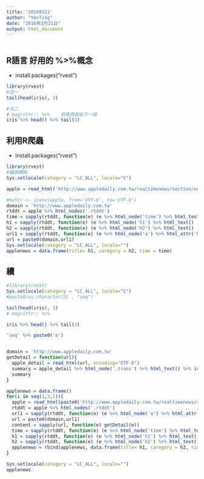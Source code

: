 ```yaml
---
title: '20160321'
author: "YenTing"
date: "2016年3月21日"
output: html_document
---
```

```r

```

## R語言 好用的 %>%概念
- install.packages("rvest")
```r
library(rvest)
#法一
tail(head(iris), 3)

#法二
# magrittr:: %>%    把東西丟給下一個
iris %>% head() %>% tail(3)

```

## 利用R爬蟲
- install.packages("rvest")
```r
library(rvest)
#編碼轉換
Sys.setlocale(category = "LC_ALL", locale="C") 

apple = read_html('http://www.appledaily.com.tw/realtimenews/section/new/', encoding="UTF-8")

#myStr <- iconv(apple, from='UTF-8', to='UTF-8')
domain = 'http://www.appledaily.com.tw'
rtddt = apple %>% html_nodes('.rtddt')  
time = sapply(rtddt, function(e) (e %>% html_node('time') %>% html_text() )) %>% iconv(from='UTF-8', to='UTF-8')
h1 = sapply(rtddt, function(e) (e %>% html_node('h1') %>% html_text() )) %>% iconv(from='UTF-8', to='UTF-8') 
h2 = sapply(rtddt, function(e) (e %>% html_node('h2') %>% html_text() ))  %>% iconv(from='UTF-8', to='UTF-8')
url1 = sapply(rtddt, function(e) (e %>% html_node('a') %>% html_attr('href') %>% sub("http://www.appledaily.com.tw", ""))) 
url = paste0(domain,url1) 
Sys.setlocale(category = "LC_ALL", locale="")
applenews = data.frame(title= h1, caregory = h2, time = time)
```

## 續
```r
#library(rvest)
Sys.setlocale(category = "LC_ALL", locale="C")
#paste0(as.character(3) , "seq")

tail(head(iris), 3)
# magrittr:: %>%

iris %>% head() %>% tail(3)

'seq' %>% paste0('o')


domain = 'http://www.appledaily.com.tw'
getDetail = function(url){
  apple_detail = read_html(url, encoding="UTF-8")  
  summary = apple_detail %>% html_node('.trans') %>% html_text() %>% iconv(from='UTF-8', to='UTF-8')
  summary
}

applenews = data.frame()
for(i in seq(1,3,1)){
  apple = read_html(paste0('http://www.appledaily.com.tw/realtimenews/section/new/', as.character(i)), encoding="UTF-8")
  rtddt = apple %>% html_nodes('.rtddt')  
  url1 = sapply(rtddt, function(e) (e %>% html_node('a') %>% html_attr('href') %>% sub("http://www.appledaily.com.tw", "" ))) 
  url = paste0(domain,url1) 
  content = sapply(url, function(e) getDetail(e))  
  time = sapply(rtddt, function(e) (e %>% html_node('time') %>% html_text() )) %>% iconv(from='UTF-8', to='UTF-8')
  h1 = sapply(rtddt, function(e) (e %>% html_node('h1') %>% html_text() )) %>% iconv(from='UTF-8', to='UTF-8') 
  h2 = sapply(rtddt, function(e) (e %>% html_node('h2') %>% html_text() ))  %>% iconv(from='UTF-8', to='UTF-8')
  applenews = rbind(applenews, data.frame(title= h1, caregory = h2, time = time, content= content))  
}

Sys.setlocale(category = "LC_ALL", locale="")
applenews
```

